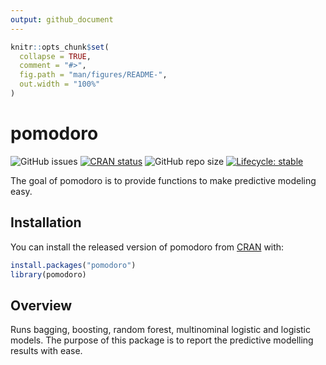 ```yaml
---
output: github_document
---
```


<!-- README.md is generated from README.Rmd. Please edit that file -->

```r
knitr::opts_chunk$set(
  collapse = TRUE,
  comment = "#>",
  fig.path = "man/figures/README-",
  out.width = "100%"
)
```

# pomodoro

 <!-- badges: start 
 [![R-CMD-check](https://github.com/seymakalay/pomodoro/workflows/R-CMD-check/badge.svg)](https://github.com/seymakalay/pomodoro/actions) -->
 <!-- [![R-CMD-check](https://github.com/seymakalay/pomodoro/workflows/R-CMD-check/badge.svg)](https://github.com/seymakalay/pomodoro/actions)-->
![GitHub issues](https://img.shields.io/github/issues/seymakalay/pomodoro)
[![CRAN status](https://www.r-pkg.org/badges/version/pomodoro)](https://CRAN.R-project.org/package=pomodoro)
![GitHub repo size](https://img.shields.io/github/repo-size/seymakalay/pomodoro)
[![Lifecycle: stable](https://img.shields.io/badge/lifecycle-stable-brightgreen.svg)](https://lifecycle.r-lib.org/articles/stages.html#stable)



  <!-- badges: end -->


The goal of pomodoro is to provide functions to make predictive modeling easy.

## Installation

You can install the released version of pomodoro from [CRAN](https://CRAN.R-project.org) with:

``` r
install.packages("pomodoro")
library(pomodoro)
```

## Overview

Runs bagging, boosting, random forest, multinominal logistic and logistic models. The purpose of this package is to report the 
predictive modelling results with ease.




